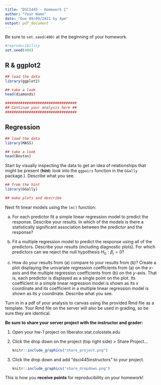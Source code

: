 ```yaml
---
title: "DSCI445 - Homework 1"
author: "Your Name"
date: "Due 09/09/2021 by 4pm"
output: pdf_document
---
```


Be sure to `set.seed(400)` at the beginning of your homework. 

```r
#reproducibility
set.seed(400)
```

## R & ggplot2

```r
## load the data
library(ggplot2)

## take a look
head(diamonds)

#################################
## Continue your analysis here ##
#################################
```


## Regression

```r
## load the data
library(MASS)

## take a look
head(Boston)
```

Start by visually inspecting the data to get an idea of relationships that might be present (**hint:** look into the `ggpairs` function in the `GGally` package.). Describe what you see.

```r
## from the hint
library(GGally)

## make plots and describe
```

Next fit linear models using the `lm()` function:

(a) For each predictor fit a simple linear regression model to predict the response. Describe your results. In which of the models is there a statistically significant association between the predictor and the response?

(b) Fit a multiple regression model to predict the response using all of the predictors. Describe your results (including diagnostic plots). For which predictors can we reject the null hypothesis $H_0: \beta_j = 0$?

(c) How do your results from (a) compare to your results from (b)? Create a plot displaying the univariate regression coefficients from (a) on the $x$-axis and the multiple regression coefficients from (b) on the $y$-axis. That is, each predictor is displayed as a single point on the plot. Its coefficient in a simple linear regression model is shown as its $x$ coordinate and its coefficient in a multiple linear regression model is shown as its $y$ coordinate. Describe what you see.

 
Turn in in a pdf of your analysis to canvas using the provided Rmd file as a template. Your Rmd file on the server will also be used in grading, so be sure they are identical.

**Be sure to share your server project with the instructor and grader:**

1. Open your hw-1 project on liberator.stat.colostate.edu
2. Click the drop down on the project (top right side) > Share Project...
    
    ```r
    knitr::include_graphics("share_project.png")
    ```
  
3. Click the drop down and add "dsci445instructors" to your project.

    ```r
    knitr::include_graphics("share_dropdown.png")
    ```

This is how you **receive points** for reproducibility on your homework!
